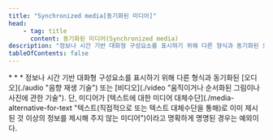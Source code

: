 ```yaml
---
title: "Synchronized media[동기화된 미디어]"
head:
    - tag: title
      content: 동기화된 미디어(Synchronized media)
description: "정보나 시간 기반 대화형 구성요소를 표시하기 위해 다른 형식과 동기화된 오디오 또는 비디오. 단, 미디어가 텍스트에 대한 미디어 대체수단이라고 명확하게 명명된 경우는 예외이다."
tableOfContents: false
---
```


<Badge text="WCAG2" variant="note" size="large" />
* * *
정보나 시간 기반 대화형 구성요소를 표시하기 위해 다른 형식과 동기화된 [오디오](./audio "음향 재생 기술") 또는 [비디오](./video "움직이거나 순서화된 그림이나 사진에 관한 기술"). 단, 미디어가 [텍스트에 대한 미디어 대체수단](./media-alternative-for-text "텍스트(직접적으로 또는 텍스트 대체수단을 통해)로 이미 제시된 것 이상의 정보를 제시해 주지 않는 미디어")이라고 명확하게 명명된 경우는 예외이다.